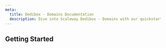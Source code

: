 ```yaml
---
meta:
  title: Dedibox - Domains Documentation
  description: Dive into Scaleway Dedibox - Domains with our quickstart guides, how-tos, tutorials and more
---
```




<ProductHeader
   productName="Dedibox - Domains"
   productLogo="dedibox"
   description="Dedibox - Domains offers you the possibility of purchasing a domain name with or without web hosting."
   url="/dedibox-network/domains/quickstart"
   label="Domains Quickstart"
/>

## Getting Started



<Grid>
    <SummaryCard
        title="Quickstart"
        icon="rocket"
        description="Learn how to buy and manage a domain in a few steps."
        label="View Quickstart"
        url="/dedibox-network/domains/quickstart/"
    />
    <SummaryCard
        title="Concepts"
        icon="information-circle-outline"
        description="Core concepts that give you a better understanding of domains and their related services."
        label="View Concepts"
        url="/dedibox-network/domains/concepts/"
    />
    <SummaryCard
        title="How-tos"
        icon="help-circle-outline"
        description="Check our guides to buying and managing your domain and its features."
        label="View How-tos"
        url="/dedibox-network/domains/how-to/"
    />
</Grid>

<ClickableBanner
    productLogo="cli"
    title="Dedibox Domains API"
    description="Learn how to create and manage your domains through the API."
    url="https://console.online.net/en/api/"
    label="Go to Dedibox API"
/>

